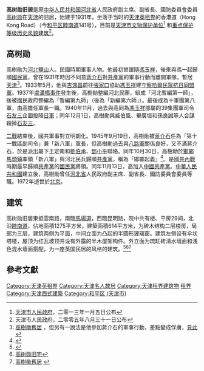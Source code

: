 {{文物保护单位
| 级别 = 省级
| 省区市 = 天津市
| 名称 = 高树勋旧居
| 图片 = [[File:高树勋旧居.jpg|180px]] |
| 编号 = 4-38
| 分类 = 近现代重要史迹及代表性建筑
| 时代 = 中华民国
| 所在 = [[天津市|天津市]][[和平区_(天津市)|和平区]]
| 登录 = 2013年1月5日
}}
'''高树勋旧居'''是原[[中华人民共和国|中华人民共和国]][[河北省|河北省]]人民政府副主席、副省長、國防委員會委員[[高树勋_(1897年)|高树勋]]在[[天津|天津]]的旧居，始建于1931年，坐落于当时的[[天津英租界|天津英租界]]的香港道（Hong Kong Road）（今[[和平区_(天津市)|和平区]][[睦南道|睦南道]]141号），目前是[[天津市文物保护单位|天津市文物保护单位]]<ref>[[天津市人民政府|天津市人民政府]]，二零一三年一月五日公布</ref> 和[[天津历史风貌建筑|重点保护等级历史风貌建筑]]<ref>天津市人民政府，二零零五年八月三十一日公布</ref>。

== 高树勋 ==
高樹勛为[[河北|河北]][[盐山县|鹽山]]人。民國時期軍事人物。他最初曾跟隨[[馮玉祥|馮玉祥]]，後來與馮一起歸順[[中國國民黨|國民黨]]，曾在1931年時因不同意[[蔣介石|蔣介石]]對[[中國共產黨|共產黨]]的軍事行動而離開軍隊，暫居[[天津|天津]]<ref>[http://tjtv.big5.enorth.com.cn/system/2007/06/20/001727638.shtml 高樹勛舊居] {{webarchive|url=https://web.archive.org/web/20090818183154/http://tjtv.big5.enorth.com.cn/system/2007/06/20/001727638.shtml |date=2009-08-18 }}，但另有一說法是他參加蔣介石的軍事行動，差點變成俘虜，[http://cpc.people.com.cn/BIG5/64162/64172/85037/85038/6484077.html 見此] {{Wayback|url=http://cpc.people.com.cn/BIG5/64162/64172/85037/85038/6484077.html |date=20160304084241 }}</ref>。1933年5月，他與[[吉鴻昌|吉鴻昌]]前往[[張家口|張家口]]協助[[馮玉祥|馮玉祥]]建立[[察哈爾民眾抗日同盟軍|察哈爾民眾抗日同盟軍]]。1937年[[盧溝橋事件|盧溝橋事件]]發生後，高樹勛整編河北民團，組成「河北暫編第一師」，後被國民政府整編為「暫編第九師」（後為「新編第六師」）。最後成為十軍團第八軍，由高擔任軍長一職。1940年11月，過去與高同為[[馮玉祥|馮玉祥]]部屬的39集團軍司令[[石友三|石友三]]企圖投降[[日軍|日軍]]；同年12月1日，高樹勛與臧伯風、畢廣垣和孫良誠等人合謀殺掉[[石友三|石友三]]。

[[二戰|二戰]]結束後，國共軍事對立明朗化。1945年9月19日，高樹勛被[[蔣介石|蔣介石]]任為「第十一戰區副司令」兼「新八軍」軍長，但高樹勛過去與[[八路軍|八路軍]]關係良好，又不滿蔣介石，於是派出屬下王定南和[[劉伯承|劉伯承]]、[[鄧小平|鄧小平]]聯絡。同年10月30日，高樹勛於[[邯鄲|邯鄲]][[馬頭鎮|馬頭鎮]]率領「新八軍」與河北民兵歸順[[中國共產黨|共產黨]]，稱為「邯鄲起義」<ref>{{Cite web |url=http://cpc.people.com.cn/BIG5/69112/99989/100017/6521680.html |title=師長與戰友——回憶劉伯承同志 |accessdate=2010-12-12 |archive-date=2011-06-03 |archive-url=https://web.archive.org/web/20110603192432/http://cpc.people.com.cn/BIG5/69112/99989/100017/6521680.html |dead-url=no }}</ref>。是[[第二次国共内战|國共內戰]]時期最早歸順[[中國共產黨|共產黨]]的[[中國國民黨|國民黨]]將領。同年11月13日，高加入[[中國共產黨|中國共產黨]]。[[中華人民共和國|中華人民共和國]]建立後，高樹勛曾任[[河北省|河北省]]人民政府副主席、副省長、國防委員會委員等職。1972年逝世於[[北京|北京]]。

== 建筑 ==
{{天津历史风貌建筑| 
省区市 = 天津市 | 
名称 = 高树勋旧宅 | 
图片 = [[File:高树勋旧宅铭牌.jpg|200px]]| 
编号 = 0120069| 
等级 = 重点保护 | 
时代 = 1931年 | 
所在 = [[天津市|天津市]][[和平区_(天津市)|和平区]] | 
公布 = 2005年8月31日| 
}} 
高树勋旧居東抵雲南路，南臨[[馬場道|馬場道]]，西臨昆明路，院中共有楼、平房29间，北沿[[睦南道|睦南道]]，佔地面積1275平方米，建築面積614平方米，为砖木结构二层楼房，局部为三层，建筑两侧为平面，中间立面为凸起的半圆形玻璃窗。建筑左侧设有伞状塔楼，屋顶为红瓦坡顶并设有外露的半木屋架构件。外立面为琉缸砖清水墙面和浅色混水墙面搭配，为一座英国民居的风格的建筑。<ref>{{Cite web |url=http://dlibrary.tjl.tj.cn/mrgj/gao-shu-xun/jzfg---gsx.htm |title=天津名人故居 |accessdate=2010-12-12 |archive-date=2008-03-15 |archive-url=https://web.archive.org/web/20080315091914/http://dlibrary.tjl.tj.cn/mrgj/gao-shu-xun/jzfg---gsx.htm |dead-url=yes }}</ref><ref>[http://www.jwb.com.cn/jwb/html/2009-07/31/content_353883.htm 高树勋旧宅]{{dead link|date=2018年5月 |bot=InternetArchiveBot |fix-attempted=yes }}</ref><ref>[http://tjtv.big5.enorth.com.cn/system/2007/06/20/001727638.shtml 高樹勛舊居] {{webarchive|url=https://web.archive.org/web/20090818183154/http://tjtv.big5.enorth.com.cn/system/2007/06/20/001727638.shtml |date=2009-08-18 }}</ref>

== 參考文獻 == 
{{Reflist}} 

{{天津市名人故居}}
{{天津市文物保护单位}}

[[Category:天津英租界|Category:天津英租界]]
[[Category:天津名人故居|Category:天津名人故居]]
[[Category:天津租界建筑物|Category:天津租界建筑物]]
[[Category:中国近代建筑|租界]]
[[Category:天津西式建築|Category:天津西式建築]]
[[Category:和平区_(天津市)|Category:和平区 (天津市)]]